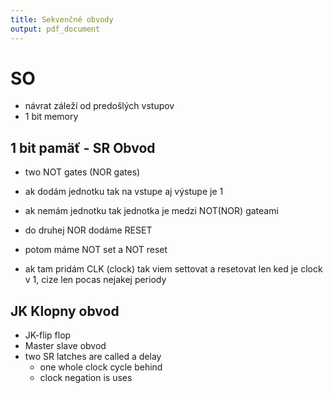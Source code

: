 ```yaml
---
title: Sekvenčné obvody
output: pdf_document
---
```


# SO
- návrat záleží od predošlých vstupov
- 1 bit memory

## 1 bit pamäť - SR Obvod
- two NOT gates (NOR gates)
- ak dodám jednotku tak na vstupe aj výstupe je 1
- ak nemám jednotku tak jednotka je medzi NOT(NOR) gateami
- do druhej NOR dodáme RESET

- potom máme NOT set a NOT reset
- ak tam pridám CLK (clock) tak viem settovat a resetovat len ked je clock v 1, cize len pocas nejakej periody

## JK Klopny obvod
- JK-flip flop
- Master slave obvod 
- two SR latches are called a delay
    - one whole clock cycle behind 
    - clock negation is uses
